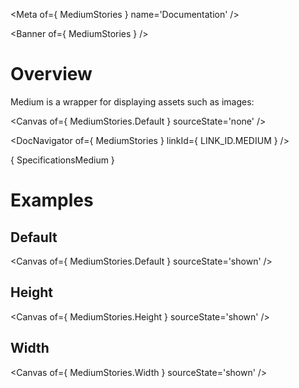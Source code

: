 
<Meta of={ MediumStories } name='Documentation' />

<Banner of={ MediumStories } />

# Overview

Medium is a wrapper for displaying assets such as images:

<Canvas of={ MediumStories.Default } sourceState='none' />

<DocNavigator of={ MediumStories } linkId={ LINK_ID.MEDIUM } />

<Markdown>{ SpecificationsMedium }</Markdown>

# Examples

## Default

<Canvas of={ MediumStories.Default } sourceState='shown' />

## Height
<Canvas of={ MediumStories.Height } sourceState='shown' />

## Width
<Canvas of={ MediumStories.Width } sourceState='shown' />

